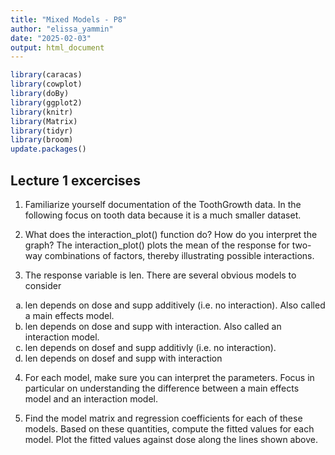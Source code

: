 ```yaml
---
title: "Mixed Models - P8"
author: "elissa_yammin"
date: "2025-02-03"
output: html_document
---
```


```r
library(caracas)
library(cowplot)
library(doBy)
library(ggplot2)
library(knitr)
library(Matrix)
library(tidyr)
library(broom)
update.packages()
```

## Lecture 1 excercises

1. Familiarize yourself documentation of the ToothGrowth data. In the following focus on tooth data
because it is a much smaller dataset.


2. What does the interaction_plot() function do? How do you interpret the graph?
The interaction_plot() plots the mean of the response for two-way combinations of factors, thereby illustrating possible interactions.


3. The response variable is len. There are several obvious models to consider

  a. len depends on dose and supp additively (i.e. no interaction). Also called a main effects model.
  b. len depends on dose and supp with interaction. Also called an interaction model.
  c. len depends on dosef and supp additivly (i.e. no interaction).
  d. len depends on dosef and supp with interaction


4. For each model, make sure you can interpret the parameters. Focus in particular on understanding the difference between a main effects model and an interaction model.

5. Find the model matrix and regression coefficients for each of these models. Based on these quantities, compute the fitted values for each model. Plot the fitted values against dose along the lines shown
above.
